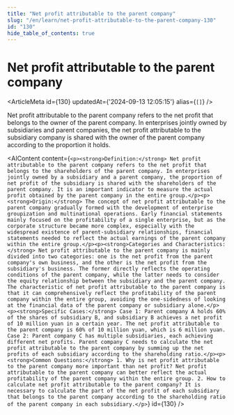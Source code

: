 ```yaml
---
title: "Net profit attributable to the parent company"
slug: "/en/learn/net-profit-attributable-to-the-parent-company-130"
id: "130"
hide_table_of_contents: true
---
```



# Net profit attributable to the parent company

<ArticleMeta id={130} updatedAt={'2024-09-13 12:05:15'} alias={`[]`} />
<div className='border-solid border-b border-t-0 my-4 border-[var(--ifm-color-gray-300)]' />

Net profit attributable to the parent company refers to the net profit that belongs to the owner of the parent company. In enterprises jointly owned by subsidiaries and parent companies, the net profit attributable to the subsidiary company is shared with the owner of the parent company according to the proportion it holds.

<AIContent content={`<p><strong>Definition:</strong> Net profit attributable to the parent company refers to the net profit that belongs to the shareholders of the parent company. In enterprises jointly owned by a subsidiary and a parent company, the proportion of net profit of the subsidiary is shared with the shareholders of the parent company. It is an important indicator to measure the actual profit obtained by the parent company in the entire group.</p><p><strong>Origin:</strong> The concept of net profit attributable to the parent company gradually formed with the development of enterprise groupization and multinational operations. Early financial statements mainly focused on the profitability of a single enterprise, but as the corporate structure became more complex, especially with the widespread existence of parent-subsidiary relationships, financial statements needed to reflect the actual earnings of the parent company within the entire group.</p><p><strong>Categories and Characteristics:</strong> Net profit attributable to the parent company is mainly divided into two categories: one is the net profit from the parent company's own business, and the other is the net profit from the subsidiary's business. The former directly reflects the operating conditions of the parent company, while the latter needs to consider the equity relationship between the subsidiary and the parent company. The characteristic of net profit attributable to the parent company is that it can comprehensively reflect the profitability of the parent company within the entire group, avoiding the one-sidedness of looking at the financial data of the parent company or subsidiary alone.</p><p><strong>Specific Cases:</strong> Case 1: Parent company A holds 60% of the shares of subsidiary B, and subsidiary B achieves a net profit of 10 million yuan in a certain year. The net profit attributable to the parent company is 60% of 10 million yuan, which is 6 million yuan. Case 2: Parent company C has multiple subsidiaries, each achieving different net profits. Parent company C needs to calculate the net profit attributable to the parent company by summing up the net profits of each subsidiary according to the shareholding ratio.</p><p><strong>Common Questions:</strong> 1. Why is net profit attributable to the parent company more important than net profit? Net profit attributable to the parent company can better reflect the actual profitability of the parent company within the entire group. 2. How to calculate net profit attributable to the parent company? It is necessary to calculate the part of the net profit of each subsidiary that belongs to the parent company according to the shareholding ratio of the parent company in each subsidiary.</p>`} id={130} />
